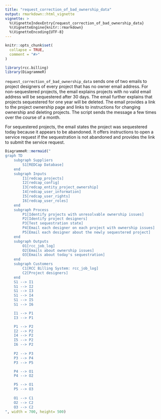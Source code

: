 ```yaml
---
title: "request_correction_of_bad_ownership_data"
output: rmarkdown::html_vignette
vignette: >
  %\VignetteIndexEntry{request_correction_of_bad_ownership_data}
  %\VignetteEngine{knitr::rmarkdown}
  %\VignetteEncoding{UTF-8}
---
```


```r
knitr::opts_chunk$set(
  collapse = TRUE,
  comment = "#>"
)
```

```r
library(rcc.billing)
library(DiagrammeR)
```

`request_correction_of_bad_ownership_data` sends one of two emails to project designers of every project that has no owner email address. For non-sequestered projects, the email explains projects with no valid email address will be sequestered after 30 days. The email further explains that projects sequestered for one year will be deleted.
The email provides a link to the project ownership page and links to instructions for changing ownership and deleting projects. The script sends the message a few times over the course of a month.

For sequestered projects, the email states the project was sequestered today because it appears to be abandoned. It offers instructions to open a service request if the sequestration is not abandoned and provides the link to submit the service request.

```r
DiagrammeR::mermaid("
graph TD
    subgraph Suppliers
        S1[REDCap Database]
    end
    subgraph Inputs
        I1[redcap_projects]
        I2[redcap_config]
        I3[redcap_entity_project_ownership]
        I4[redcap_user_information]
        I5[redcap_user_rights]
        I6[redcap_user_roles]
    end
    subgraph Process
        P1[Identify projects with unresolvable ownership issues]
        P2[Identify project designers]
        P3[Test sequestration state]
        P4[Email each designer on each project with ownership issues]
        P5[Email each designer about the newly sequestered project]
    end
    subgraph Outputs
        O1[rcc_job_log]
        O2[Emails about ownership issues]
        O3[Emails about today's sequestration]
    end
    subgraph Customers
        C1[RCC Billing System: rcc_job_log]
        C2[Project designers]
    end
    S1 --> I1
    S1 --> I2
    S1 --> I3
    S1 --> I4
    S1 --> I5
    S1 --> I6

    I1 --> P1
    I3 --> P1

    P1 --> P2
    I2 --> P2
    I4 --> P2
    I5 --> P2
    I6 --> P2
    
    P2 --> P3
    P3 --> P4
    P3 --> P5

    P4 --> O1
    P4 --> O2

    P5 --> O1
    P5 --> O3
    
    O1 --> C1
    O2 --> C2
    O3 --> C2
", width = 700, height= 500)
```
